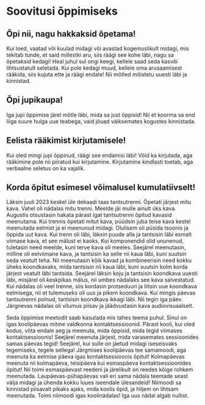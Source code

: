 # Soovitusi õppimiseks

## Õpi nii, nagu hakkaksid õpetama!

Kui loed, vaatad või kuulad midagi või avastad kogemuslikult midagi, mis tekitab tunde, et said millestki aru, siis räägi see kohe läbi, nagu sa õpetaksid kedagi! Heal juhul sul ongi keegi, kellele saad seda kasvõi lihtsustatult seletada. Kui pole kedagi muud, kellele oma arusaamisest rääkida, siis kujuta ette ja räägi endale! Nii mõtled mõistetu uuesti läbi ja kinnistad.

## Õpi jupikaupa!

Iga jupi õppimise järel mõtle läbi, mida sa just õppisid! Nii et koorma sa end liiga suure hulga uue teabega, vaid jõuad väiksemates kogustes kinnistada.

## Eelista rääkimist kirjutamisele!

Kui oled mingi jupi õppinud, räägi see endamisi läbi! Võid ka kirjutada, aga rääkimine pole nii piiratud kui kirjutamine. Kirjutamine kindlasti toetab, aga verbaalne seletus on ka vajalik.

## Korda õpitut esimesel võimalusel kumulatiivselt!

Läksin juuli 2023 keskel üle dekaadi taas tantsutrenni. Õpetati järjest mitu kava. Vahel oli nädalas mitu trenni. Meelde jäi mulle ainult üks kava. Augustis otsustasin hakata pärast igat tantsutrenni õpitud kavasid meenutama. Kui trennis õpetati mitut kava, püüdsin juba teise kava kestel meenutada eelmist ja ei meenunud midagi. Olulisem oli püsida tsoonis ja õppida uut kava. Kui trenn oli läbi, läksin puude alla ja tantsisin läbi esmalt viimase kava, et see mälust ei kaoks. Kui komponendid olid ununenud, tuletasin need meelde, kuni terve kava oli meeles. Seejärel meenutasin, milline oli eelviimane kava, ja tantsisin ka selle nii kaua läbi, kuni suutsin seda veatult teha. Nii meenutasin kõik kavad ja kombineerisin need kokku üheks koondkavaks, mida tantsisin nii kaua läbi, kuni suutsin kolm korda järjest veatult läbi tantsida. Seejärel läksin koju ja tantsisin koondkava uuesti läbi, misjärel oli keskpikas mälus, nii umbes nädalaks see kava salvestatud. Kui nädalas oli veel trenne, siis kordasin protseduuri ja liitsin uue koondkava eelmisega, nii et tulemuseks oli uus ja pikem koondkava. Kui mingis päevas tantsutrenni polnud, tantsisin koondkava ikkagi läbi. Nii tegin iga päev. Järgnevas nädalas oli vilumus piisav ja jäädvustasin kava audiovisuaalselt.

Seda õppimise meetodit saab kasutada mis tahes teema puhul. Sinul on igas koolipäevas mitme valdkonna kontaktsessioonid. Pärast kooli, kui oled kodus, võta endale aeg ja meenuta, mida õppisid, mida tegid viimases kontaktsessioonis! Seejärel meenuta järjest, mida varasemates sessioonides samas päevas tegid! Seejärel, kui sulle on jäetud midagi iseseisvaks tegemiseks, tegele sellega! Järgmises koolipäevas tee samamoodi, aga meenuta ka eelmise päeva igas kontaktsessioonis õpitut! Kolmapäevas meenuta nii kolmapäeva, teisipäeva kui esmaspäeva kontaktsessioonides õpitut! Nii toimi esmaspäevast reedeni ja järelikult on reedes kõige rohkem meenutada. Laupäevas-pühapäevas vali eri sama nädala teemade seast välja midagi ja ühenda kokku luues iseendale ülesandeid! Niimoodi sa kinnistad piisavalt pikaks ajaks, mida koolis õpid, ja hiljem on lihtsam meenutada. Toimi niimoodi igas koolinädalas! Iga uus nädal algab nullist.
